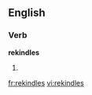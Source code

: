 
==English==

===Verb===
'''rekindles'''

# {{third-person singular of|[[rekindle]]}}

[[fr:rekindles]]
[[vi:rekindles]]